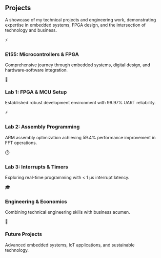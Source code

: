 ::: {.full-width-title}
::: {.section-title-container}
## Projects {.section-title}
:::
:::

::: {.page-content}
::: {.sidebar-left}
:::

::: {.main-content}
::: {.projects-intro .scroll-animate}
A showcase of my technical projects and engineering work, demonstrating expertise in embedded systems, FPGA design, and the intersection of technology and business.
:::

::: {.projects-grid}
::: {.project-card .scroll-animate-left}
::: {.project-icon}
⚡
:::
### E155: Microcontrollers & FPGA

Comprehensive journey through embedded systems, digital design, and hardware-software integration.
:::

::: {.project-card .scroll-animate-scale}
::: {.project-icon}
🔧
:::
### Lab 1: FPGA & MCU Setup

Established robust development environment with 99.97% UART reliability.
:::

::: {.project-card .scroll-animate-right}
::: {.project-icon}
⚡
:::
### Lab 2: Assembly Programming

ARM assembly optimization achieving 59.4% performance improvement in FFT operations.
:::

::: {.project-card .scroll-animate-left}
::: {.project-icon}
⏱️
:::
### Lab 3: Interrupts & Timers

Exploring real-time programming with < 1 μs interrupt latency.
:::

::: {.project-card .scroll-animate-scale}
::: {.project-icon}
🎓
:::
### Engineering & Economics

Combining technical engineering skills with business acumen.
:::

::: {.project-card .scroll-animate-right}
::: {.project-icon}
🚀
:::
### Future Projects

Advanced embedded systems, IoT applications, and sustainable technology.
:::
:::

:::

::: {.sidebar-right}
:::
:::

<script src="scroll-animations.js"></script>
